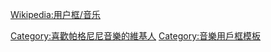 {{Userbox
  |id=[[File:Niccolo Paganini.jpg|50px]]
  |id-c=#FFFFFF
  |info=這個用戶常聽'''[[帕格尼尼]]'''的作品。
  |info-c=#D2B48C
  |info-s=10
  |border-c=black
}}<includeonly>[[Category:喜歡帕格尼尼音樂的維基人]]</includeonly><noinclude>
{{Clear}}

[[Wikipedia:用户框/音乐]]

[[Category:音樂用戶框模板]]

</noinclude>